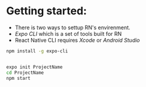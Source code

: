 # Getting started:

- There is two ways to settup RN's envirenment.
- _Expo CLI_ which is a set of tools built for RN
- React Native CLI requires _Xcode_ or _Android Studio_

```bash
npm install -g expo-cli


expo init ProjectName
cd ProjectName
npm start
```
